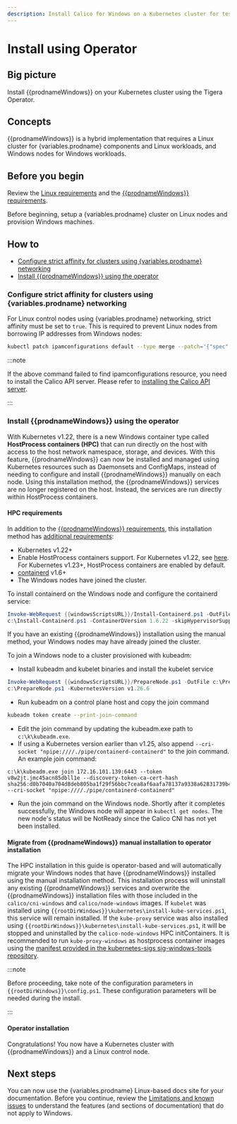 ```yaml
---
description: Install Calico for Windows on a Kubernetes cluster for testing or development.
---
```



# Install using Operator

## Big picture

Install {{prodnameWindows}} on your Kubernetes cluster using the Tigera Operator.

## Concepts

{{prodnameWindows}} is a hybrid implementation that requires a Linux cluster for {variables.prodname} components and Linux workloads, and Windows nodes for Windows workloads.

## Before you begin

Review the [Linux requirements](../requirements.mdx) and the [{{prodnameWindows}} requirements](requirements.mdx).

Before beginning, setup a {variables.prodname} cluster on Linux nodes and provision Windows machines.

## How to

- [Configure strict affinity for clusters using {variables.prodname} networking](#configure-strict-affinity-for-clusters-using-calico-networking)
- [Install {{prodnameWindows}} using the operator](#install-calico-for-windows-using-the-operator)

### Configure strict affinity for clusters using {variables.prodname} networking

For Linux control nodes using {variables.prodname} networking, strict affinity must be set to `true`.
This is required to prevent Linux nodes from borrowing IP addresses from Windows nodes:

```bash
kubectl patch ipamconfigurations default --type merge --patch='{"spec": {"strictAffinity": true}}'
```

:::note

If the above command failed to find ipamconfigurations resource, you need to install the Calico API server. Please refer to [installing the Calico API server](../../../operations/install-apiserver.mdx).

:::

### Install {{prodnameWindows}} using the operator

With Kubernetes v1.22, there is a new Windows container type called **HostProcess containers (HPC)** that can run directly on the host with access to the host network namespace,
storage, and devices. With this feature, {{prodnameWindows}} can now be installed and managed using Kubernetes resources such as Daemonsets and ConfigMaps,
instead of needing to configure and install {{prodnameWindows}} manually on each node. Using this installation method, the {{prodnameWindows}}
services are no longer registered on the host. Instead, the services are run directly within HostProcess containers.

#### HPC requirements

In addition to the [{{prodnameWindows}} requirements](requirements.mdx),
this installation method has [additional requirements](https://kubernetes.io/docs/tasks/configure-pod-container/create-hostprocess-pod/):

- Kubernetes v1.22+
- Enable HostProcess containers support. For Kubernetes v1.22, see [here](https://kubernetes.io/docs/tasks/configure-pod-container/create-hostprocess-pod/#before-you-begin). For Kubernetes v1.23+, HostProcess containers are enabled by default.
- [containerd](https://kubernetes.io/docs/setup/production-environment/container-runtimes/#containerd) v1.6+
- The Windows nodes have joined the cluster.

To install containerd on the Windows node and configure the containerd service:

```powershell
Invoke-WebRequest {{windowsScriptsURL}}/Install-Containerd.ps1 -OutFile c:\Install-Containerd.ps1
c:\Install-Containerd.ps1 -ContainerDVersion 1.6.22 -skipHypervisorSupportCheck -CNIConfigPath "c:/etc/cni/net.d" -CNIBinPath "c:/opt/cni/bin"
```

If you have an existing {{prodnameWindows}} installation using the manual method, your Windows nodes may have already joined the cluster.

To join a Windows node to a cluster provisioned with kubeadm:

- Install kubeadm and kubelet binaries and install the kubelet service

```powershell
Invoke-WebRequest {{windowsScriptsURL}}/PrepareNode.ps1 -OutFile c:\PrepareNode.ps1
c:\PrepareNode.ps1 -KubernetesVersion v1.26.6
```

- Run kubeadm on a control plane host and copy the join command

```bash
kubeadm token create --print-join-command
```

- Edit the join command by updating the kubeadm.exe path to `c:\k\kubeadm.exe`.
- If using a Kubernetes version earlier than v1.25, also append `--cri-socket "npipe:////./pipe/containerd-containerd"` to the join command.
  An example join command:

```
c:\k\kubeadm.exe join 172.16.101.139:6443 --token v8w2jt.jmc45acn85dbll1e --discovery-token-ca-cert-hash sha256:d0b7040a704d8deb805ba1f29f56bbc7cea8af6aafa78137a9338a62831739b4 --cri-socket "npipe:////./pipe/containerd-containerd"
```

- Run the join command on the Windows node. Shortly after it completes successfully, the Windows node will appear in `kubectl get nodes`.
  The new node's status will be NotReady since the Calico CNI has not yet been installed.

#### Migrate from {{prodnameWindows}} manual installation to operator installation

The HPC installation in this guide is operator-based and will automatically migrate your Windows nodes that have {{prodnameWindows}} installed using the manual installation method. This installation process will uninstall any existing {{prodnameWindows}} services and overwrite the {{prodnameWindows}} installation files with those included in the `calico/cni-windows` and `calico/node-windows` images. If `kubelet` was installed using `{{rootDirWindows}}\kubernetes\install-kube-services.ps1`, this service will remain installed. If the `kube-proxy` service was also installed using `{{rootDirWindows}}\kubernetes\install-kube-services.ps1`, it will be stopped and uninstalled by the `calico-node-windows` HPC initContainers. It is recommended to run `kube-proxy-windows` as hostprocess container images using the [manifest provided in the kubernetes-sigs sig-windows-tools repository](https://raw.githubusercontent.com/kubernetes-sigs/sig-windows-tools/master/hostprocess/calico/kube-proxy/kube-proxy.yml).

:::note

Before proceeding, take note of the configuration parameters in `{{rootDirWindows}}\config.ps1`. These configuration parameters will be needed during the install.

:::

#### Operator installation

<Tabs>
<TabItem label="Kubernetes VXLAN" value="Kubernetes VXLAN-4">

<CalicoWindowsInstall networkingType='vxlan' />

</TabItem>
<TabItem label="Kubernetes BGP" value="Kubernetes BGP-5">

<CalicoWindowsInstall networkingType='windows-bgp' />

</TabItem>
</Tabs>

Congratulations! You now have a Kubernetes cluster with {{prodnameWindows}} and a Linux control node.

## Next steps

You can now use the {variables.prodname} Linux-based docs site for your documentation. Before you continue, review the [Limitations and known issues](limitations.mdx) to understand the features (and sections of documentation) that do not apply to Windows.
